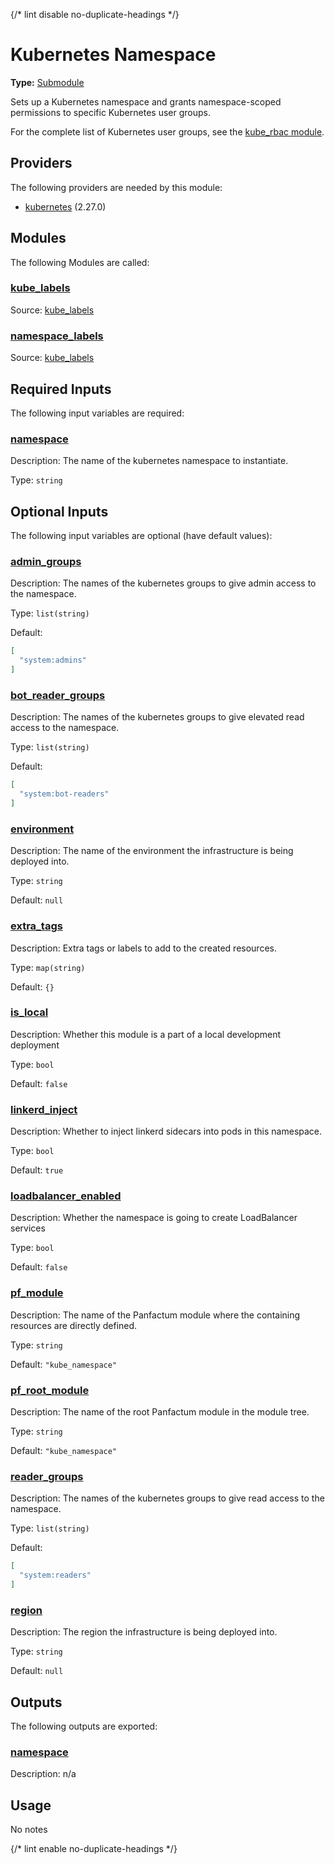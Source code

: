 {/* lint disable no-duplicate-headings */}

# Kubernetes Namespace

**Type:** [Submodule](./overview)

Sets up a Kubernetes namespace and grants namespace-scoped permissions to specific Kubernetes user groups.

For the complete list of Kubernetes user groups, see the [kube\_rbac module](../../live/kube\_rbac).

## Providers

The following providers are needed by this module:

-  [kubernetes](https://registry.terraform.io/providers/hashicorp/kubernetes/2.27.0/docs) (2.27.0)

## Modules

The following Modules are called:

### <a name="module_kube_labels"></a> [kube\_labels](#module\_kube\_labels)

Source: [kube_labels](./kube_labels)


### <a name="module_namespace_labels"></a> [namespace\_labels](#module\_namespace\_labels)

Source: [kube_labels](./kube_labels)


## Required Inputs

The following input variables are required:

### <a name="input_namespace"></a> [namespace](#input\_namespace)

Description: The name of the kubernetes namespace to instantiate.

Type: `string`

## Optional Inputs

The following input variables are optional (have default values):

### <a name="input_admin_groups"></a> [admin\_groups](#input\_admin\_groups)

Description: The names of the kubernetes groups to give admin access to the namespace.

Type: `list(string)`

Default:

```json
[
  "system:admins"
]
```

### <a name="input_bot_reader_groups"></a> [bot\_reader\_groups](#input\_bot\_reader\_groups)

Description: The names of the kubernetes groups to give elevated read access to the namespace.

Type: `list(string)`

Default:

```json
[
  "system:bot-readers"
]
```

### <a name="input_environment"></a> [environment](#input\_environment)

Description: The name of the environment the infrastructure is being deployed into.

Type: `string`

Default: `null`

### <a name="input_extra_tags"></a> [extra\_tags](#input\_extra\_tags)

Description: Extra tags or labels to add to the created resources.

Type: `map(string)`

Default: `{}`

### <a name="input_is_local"></a> [is\_local](#input\_is\_local)

Description: Whether this module is a part of a local development deployment

Type: `bool`

Default: `false`

### <a name="input_linkerd_inject"></a> [linkerd\_inject](#input\_linkerd\_inject)

Description: Whether to inject linkerd sidecars into pods in this namespace.

Type: `bool`

Default: `true`

### <a name="input_loadbalancer_enabled"></a> [loadbalancer\_enabled](#input\_loadbalancer\_enabled)

Description: Whether the namespace is going to create LoadBalancer services

Type: `bool`

Default: `false`

### <a name="input_pf_module"></a> [pf\_module](#input\_pf\_module)

Description: The name of the Panfactum module where the containing resources are directly defined.

Type: `string`

Default: `"kube_namespace"`

### <a name="input_pf_root_module"></a> [pf\_root\_module](#input\_pf\_root\_module)

Description: The name of the root Panfactum module in the module tree.

Type: `string`

Default: `"kube_namespace"`

### <a name="input_reader_groups"></a> [reader\_groups](#input\_reader\_groups)

Description: The names of the kubernetes groups to give read access to the namespace.

Type: `list(string)`

Default:

```json
[
  "system:readers"
]
```

### <a name="input_region"></a> [region](#input\_region)

Description: The region the infrastructure is being deployed into.

Type: `string`

Default: `null`

## Outputs

The following outputs are exported:

### <a name="output_namespace"></a> [namespace](#output\_namespace)

Description: n/a

## Usage

No notes

{/* lint enable no-duplicate-headings */}
